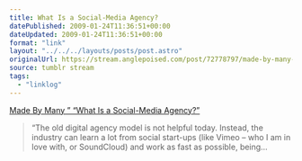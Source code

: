 ```yaml
---
title: What Is a Social-Media Agency?
datePublished: 2009-01-24T11:36:51+00:00
dateUpdated: 2009-01-24T11:36:51+00:00
format: "link"
layout: "../../../layouts/posts/post.astro"
originalUrl: https://stream.anglepoised.com/post/72778797/made-by-many-blog-archive-what-is-a
source: tumblr stream
tags:
  - "linklog"
---
```


[Made By Many &#8221; &#8220;What Is a Social-Media Agency?&#8221;][1]

> &ldquo;The old digital agency model is not helpful today. Instead, the industry can learn a lot from social start-ups (like Vimeo &#8211; who I am in love with, or SoundCloud) and work as fast as possible, being&hellip;

[1]: https://www.madebymany.com/stories/what-is-a-social-media-agency
